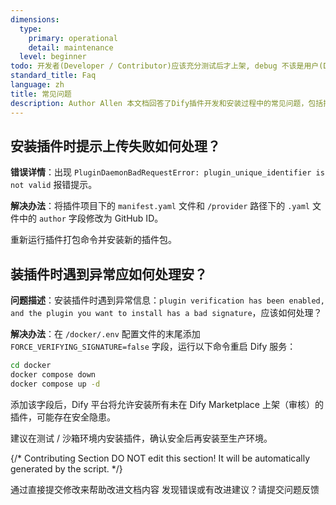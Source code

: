 ```yaml
---
dimensions:
  type:
    primary: operational
    detail: maintenance
  level: beginner
todo: 开发者(Developer / Contributor)应该充分测试后才上架, debug 不该是用户(Dify User / Consumer) 该做的事.
standard_title: Faq
language: zh
title: 常见问题
description: Author Allen 本文档回答了Dify插件开发和安装过程中的常见问题，包括插件上传失败的解决方法（修改author字段）以及如何处理插件安装过程中的验证异常（设置FORCE_VERIFYING_SIGNATURE环境变量）。
---
```


## 安装插件时提示上传失败如何处理？

**错误详情**：出现 `PluginDaemonBadRequestError: plugin_unique_identifier is not valid` 报错提示。

**解决办法**：将插件项目下的 `manifest.yaml` 文件和 `/provider` 路径下的 `.yaml` 文件中的 `author` 字段修改为 GitHub ID。

重新运行插件打包命令并安装新的插件包。

## 装插件时遇到异常应如何处理安？

**问题描述**：安装插件时遇到异常信息：`plugin verification has been enabled, and the plugin you want to install has a bad signature`，应该如何处理？

**解决办法**：在 `/docker/.env` 配置文件的末尾添加 `FORCE_VERIFYING_SIGNATURE=false` 字段，运行以下命令重启 Dify 服务：

```bash
cd docker
docker compose down
docker compose up -d
```

添加该字段后，Dify 平台将允许安装所有未在 Dify Marketplace 上架（审核）的插件，可能存在安全隐患。

建议在测试 / 沙箱环境内安装插件，确认安全后再安装至生产环境。

{/*
Contributing Section
DO NOT edit this section!
It will be automatically generated by the script.
*/}

<CardGroup cols="2">
    <Card
        title="编辑此页面"
        icon="pen-to-square"
        href="https://github.com/langgenius/dify-docs-mintlify/edit/main/plugin_dev_zh/0331-faq.zh.mdx"
    >
        通过直接提交修改来帮助改进文档内容
    </Card>
    <Card
        title="提交问题"
        icon="github"
        href="https://github.com/langgenius/dify-docs-mintlify/issues/new?title=文档问题%3A%20faq&body=%23%23%20问题描述%0A%3C%21--%20请简要描述您发现的问题%20--%3E%0A%0A%23%23%20页面链接%0Ahttps%3A%2F%2Fgithub.com%2Flanggenius%2Fdify-docs-mintlify%2Fblob%2Fmain%2Fplugin_dev_zh%2F0331-faq.zh.mdx%0A%0A%23%23%20建议修改%0A%3C%21--%20如果有具体的修改建议，请在此说明%20--%3E%0A%0A%3C%21--%20感谢您对文档质量的关注！%20--%3E"
    >
        发现错误或有改进建议？请提交问题反馈
    </Card>
</CardGroup>
